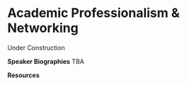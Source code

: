 # Academic Professionalism & Networking

Under Construction

__Speaker Biographies__
TBA

__Resources__